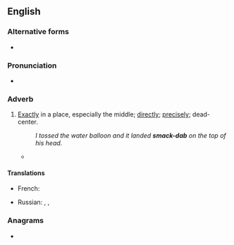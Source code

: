 {{also|smackdab|smack dab}}
==English==

===Alternative forms===
* {{l|en|smack dab}}

===Pronunciation===
* {{audio|en-us-smack-dab.ogg|Audio (US)|lang=en}}

===Adverb===
{{en-adv|head=[[smack]]-[[dab]]|-}}

# {{lb|en|slang}} [[exactly|Exactly]] in a place, especially the middle; [[directly]]; [[precisely]]; dead-center.
#: ''I tossed the water balloon and it landed '''smack-dab''' on the top of his head.''
#* {{quote-journal
|date=July 23, 2017
|author=Brandon Nowalk
|title=The great game begins with a bang on Game Of Thrones (newbies)
|work=The Onion AV Club
|url=http://www.avclub.com/tvclub/great-game-begins-bang-game-thrones-newbies-258485
|page=
|passage=Things build and build, and it becomes clearer and clearer that a battle is about to take place. In “Stormborn,” a bang above deck is all the warning we get, and suddenly the Yara Greyjoy fleet is '''smack dab''' in the middle of Euron’s Iron Fleet, and the party begins.}}

====Translations====
{{trans-top|exactly, directly}}
* French: {{t+|fr|pile-poil}}
{{trans-mid}}
* Russian: {{t+|ru|прямико́м|n}}, {{t+|ru|прямёхонько|n}}, {{t+|ru|пря́мо|n}}
{{trans-bottom}}

===Anagrams===
* {{anagrams|en|backdams}}